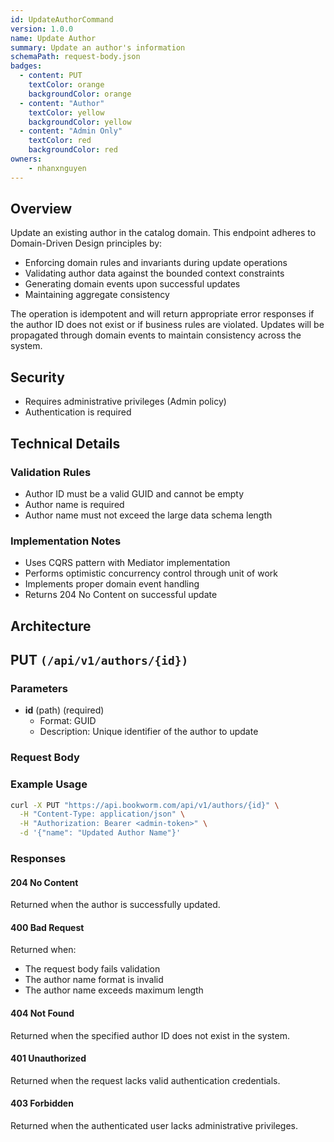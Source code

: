 ```yaml
---
id: UpdateAuthorCommand
version: 1.0.0
name: Update Author
summary: Update an author's information
schemaPath: request-body.json
badges:
  - content: PUT
    textColor: orange
    backgroundColor: orange
  - content: "Author"
    textColor: yellow
    backgroundColor: yellow
  - content: "Admin Only"
    textColor: red
    backgroundColor: red
owners:
    - nhanxnguyen
---
```


## Overview

Update an existing author in the catalog domain. This endpoint adheres to Domain-Driven Design principles by:

- Enforcing domain rules and invariants during update operations
- Validating author data against the bounded context constraints
- Generating domain events upon successful updates
- Maintaining aggregate consistency

The operation is idempotent and will return appropriate error responses if the author ID does not exist or if business rules are violated. Updates will be propagated through domain events to maintain consistency across the system.

## Security

- Requires administrative privileges (Admin policy)
- Authentication is required

## Technical Details

### Validation Rules

- Author ID must be a valid GUID and cannot be empty
- Author name is required
- Author name must not exceed the large data schema length

### Implementation Notes

- Uses CQRS pattern with Mediator implementation
- Performs optimistic concurrency control through unit of work
- Implements proper domain event handling
- Returns 204 No Content on successful update

## Architecture

<NodeGraph />

## PUT `(/api/v1/authors/{id})`

### Parameters

- **id** (path) (required)
  - Format: GUID
  - Description: Unique identifier of the author to update

### Request Body

<SchemaViewer file="request-body.json" maxHeight="500" id="request-body" />

### Example Usage

```bash
curl -X PUT "https://api.bookworm.com/api/v1/authors/{id}" \
  -H "Content-Type: application/json" \
  -H "Authorization: Bearer <admin-token>" \
  -d '{"name": "Updated Author Name"}'
```

### Responses

#### <span className="text-green-500">204 No Content</span>

Returned when the author is successfully updated.

#### <span className="text-orange-500">400 Bad Request</span>

Returned when:
- The request body fails validation
- The author name format is invalid
- The author name exceeds maximum length

<SchemaViewer file="response-400.json" maxHeight="500" id="response-400" />

#### <span className="text-red-500">404 Not Found</span>

Returned when the specified author ID does not exist in the system.

#### <span className="text-red-500">401 Unauthorized</span>

Returned when the request lacks valid authentication credentials.

#### <span className="text-red-500">403 Forbidden</span>

Returned when the authenticated user lacks administrative privileges.
